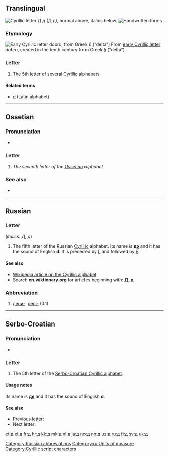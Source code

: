 {{Cyrillic character info|hex=434|name=CYRILLIC SMALL LETTER DE}}
{{also|Appendix:Variations of "d"|Appendix:Variations of "de"}}
==Translingual==
{{wikipedia|De (Cyrillic)}}
[[Image:Cyrillic D.png|thumb|right|Cyrillic letter '''Д д''' (''Д д''), normal above, italics below.]]
[[File:05-Russian alphabet-Д д.svg|thumb|Handwritten forms]]

===Etymology===
[[Image:Early Cyrillic letter Dobro.png|Early Cyrillic letter ''dobro'', from Greek δ (“delta”)]]
From [[w:Early Cyrillic alphabet|early Cyrillic letter]] ''dobro'', created in the tenth century from Greek [[δ]] (“delta”).

===Letter===
{{head|mul|letter|lower case||upper case|Д}}

# The 5th letter of several [[Cyrillic]] alphabets.

====Related terms====
* [[d]] (Latin alphabet)

----

==Ossetian==

===Pronunciation===
* {{qualifier|phoneme}} {{IPA|/d/|lang=os}}

===Letter===
{{head|os|letter|sc=Cyrl|upper case|Д}}

# ''The seventh letter of the [[Ossetian]] alphabet''

===See also===
* {{list:Cyrillic script letters/os}}

----

==Russian==

===Letter===
{{head|ru|letter|lower case||upper case|Д}} (''italics: Д, д'')

# The fifth letter of the Russian [[Cyrillic]] alphabet. Its name is '''[[дэ]]''' {{IPAchar|(/dɛ/)}} and it has the sound of English '''d'''. It is preceded by [[г|Г]] and followed by [[е|Е]].

====See also====
* [[w:Cyrillic alphabet|Wikipedia article on the Cyrillic alphabet]]
* Search '''en.wiktionary.org''' for articles beginning with: '''[http://en.wiktionary.org/w/index.php?title=Special%3AAllpages&from=%D0%94&namespace=0 Д], [http://en.wiktionary.org/w/index.php?title=Special%3AAllpages&from=%D0%B4&namespace=0 д]'''

===Abbreviation===
{{head|ru|abbreviation}}

# [[деци-]]: [[deci-]] (0.1)

[[Category:Russian abbreviations]]
[[Category:ru:Units of measure]]

----

==Serbo-Croatian==
{{attention|sh}}

===Pronunciation===
* {{qualifier|phoneme}} {{IPA|/d/|lang=sh}}

===Letter===
{{head|sh|letter|lower case||upper case|Д}}

# The 5th letter of the [[Serbo-Croatian Cyrillic alphabet]].

====Usage notes====
Its name is '''[[дe]]''' {{IPAchar|([[dɛ]])}} and it has the sound of English '''d'''.

====See also====
* Previous letter: {{l|sh|г}}
* Next letter: {{l|sh|ђ}}

[[Category:Cyrillic script characters]]

[[et:д]]
[[el:д]]
[[fr:д]]
[[hr:д]]
[[kk:д]]
[[mk:д]]
[[nl:д]]
[[ja:д]]
[[no:д]]
[[nn:д]]
[[uz:д]]
[[ru:д]]
[[fi:д]]
[[sv:д]]
[[uk:д]]